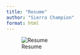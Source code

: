 ```yaml
---
title: "Resume"
author: "Sierra Champion"
format: html
---
```


![Resume](images/Resume.jpg){fig-align="center"}
